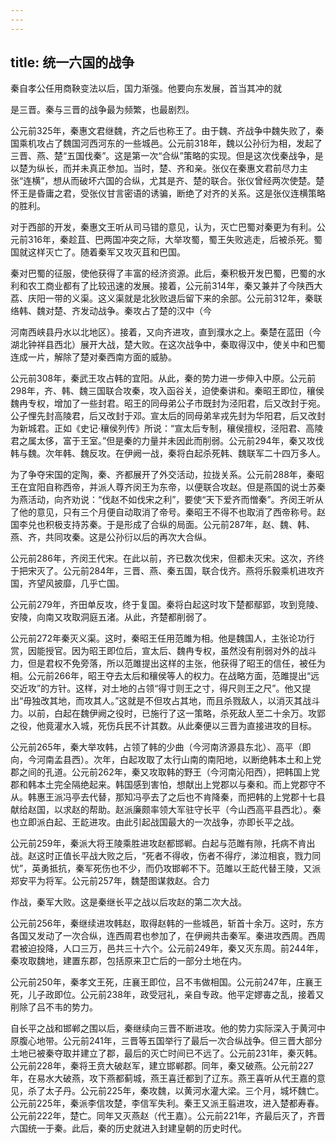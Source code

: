 ```yaml
---
---
---
```

title: 统一六国的战争
---



秦自孝公任用商鞅变法以后，国力渐强。他要向东发展，首当其冲的就

是三晋。秦与三晋的战争最为频繁，也最剧烈。

公元前325年，秦惠文君继魏，齐之后也称王了。由于魏、齐战争中魏失败了，秦国乘机攻占了魏国河西河东的一些城邑。公元前318年，魏以公孙衍为相，发起了三晋、燕、楚“五国伐秦”。这是第一次“合纵”策略的实现。但是这次伐秦战争，是以楚为纵长，而并未真正参加。当时，楚、齐和亲。张仪在秦惠文君前尽力主张“连横”，想从而破坏六国的合纵，尤其是齐、楚的联合。张仪曾经两次使楚。楚怀王是昏庸之君，受张仪甘言密语的诱骗，断绝了对齐的关系。这是张仪连横策略的胜利。

对于西部的开发，秦惠文王听从司马错的意见，认为，灭亡巴蜀对秦更为有利。公元前316年，秦趁苴、巴两国冲突之际，大举攻蜀，蜀王失败逃走，后被杀死。蜀国就这样灭亡了。随着秦军又攻灭苴和巴国。

秦对巴蜀的征服，使他获得了丰富的经济资源。此后，秦积极开发巴蜀，巴蜀的水利和农工商业都有了比较迅速的发展。接着，公元前314年，秦又兼并了今陕西大荔、庆阳一带的义渠。这义渠就是北狄败退后留下来的余部。公元前312年，秦联络韩、魏对楚、齐发动战争。秦攻占了楚的汉中（今

河南西峡县丹水以北地区）。接着，又向齐进攻，直到濮水之上。秦楚在蓝田（今湖北钟祥县西北）展开大战，楚大败。在这次战争中，秦取得汉中，使关中和巴蜀连成一片，解除了楚对秦西南方面的威胁。

公元前308年，秦武王攻占韩的宜阳。从此，秦的势力进一步伸入中原。公元前298年，齐、韩、魏三国联合攻秦，攻入函谷关，迫使秦讲和。秦昭王即位，穰侯魏冉专权，增加了一些封君。昭王的同母弟公子市既封为泾阳君，后又改封于宛。公子悝先封高陵君，后又改封于邓。宣太后的同母弟芈戎先封为华阳君，后又改封为新城君。正如《史记·穰侯列传》所说：“宣太后专制，穰侯擅权，泾阳君、高陵君之属太侈，富于王室。”但是秦的力量并未因此而削弱。公元前294年，秦又攻伐韩与魏。次年韩、魏反攻。在伊阙一战，秦将白起杀死韩、魏联军二十四万多人。

为了争夺宋国的定陶，秦、齐都展开了外交活动，拉拢关系。公元前288年，秦昭王在宜阳自称西帝，并派人尊齐闵王为东帝，以便联合攻赵。但是燕国的说士苏秦为燕活动，向齐劝说：“伐赵不如伐宋之利”，要使“天下爱齐而憎秦”。齐闵王听从了他的意见，只有三个月便自动取消了帝号。秦昭王不得不也取消了西帝称号。赵国李兑也积极支持苏秦。于是形成了合纵的局面。公元前287年，赵、魏、韩、燕、齐，共同攻秦。这是公孙衍以后的再次大合纵。

公元前286年，齐闵王代宋。在此以前，齐已数次伐宋，但都未灭宋。这次，齐终于把宋灭了。公元前284年，三晋、燕、秦五国，联合伐齐。燕将乐毅乘机进攻齐国，齐望风披靡，几乎亡国。

公元前279年，齐田单反攻，终于复国。秦将白起这时攻下楚都鄢郢，攻到竞陵、安陵，向南又攻取洞庭五渚。从此，齐楚都削弱了。

公元前272年秦灭义渠。这时，秦昭王任用范雎为相。他是魏国人，主张论功行赏，因能授官。因为昭王即位后，宣太后、魏冉专权，虽然没有削弱对外的战斗力，但是君权不免旁落，所以范雎提出这样的主张，他获得了昭王的信任，被任为相。公元前266年，昭王夺去太后和穰侯等人的权力。在战略方面，范雎提出“远交近攻”的方针。这样，对土地的占领“得寸则王之寸，得尺则王之尺”。他又提出“毋独改其地，而攻其人。”这就是不但攻占其地，而且杀戮敌人，以消灭其战斗力。以前，白起在魏伊阙之役时，已施行了这一策略，杀死敌人至二十余万。攻郢之役，他竟灌水入城，死伤兵民不计其数。从此秦便以三晋为直接进攻的目标。

公元前265年，秦大举攻韩，占领了韩的少曲（今河南济源县东北）、高平（即向，今河南孟县西）。次年，白起攻取了太行山南的南阳地，以断绝韩本土和上党郡之间的孔道。公元前262年，秦又攻取韩的野王（今河南沁阳西），把韩国上党郡和韩本土完全隔绝起来。韩国感到害怕，想献出上党郡以与秦和。而上党郡守不从。韩惠王派冯亭去代替，那知冯亭去了之后也不肯降秦，而把韩的上党郡十七县献给赵国，以求赵的帮助。赵派廉颇率领大军驻守长平（今山西高平县西北）。秦也立即派白起、王龁进攻。由此引起战国最大的一次战争，亦即长平之战。

公元前259年，秦派大将王陵乘胜进攻赵都邯郸。白起与范雎有隙，托病不肯出战。赵这时正值长平战大败之后，“死者不得收，伤者不得疗，涕泣相哀，戮力同忧”，英勇抵抗，秦军死伤也不少，而仍攻邯郸不下。范雎以王龁代替王陵，又派郑安平为将军。公元前257年，魏楚图谋救赵。合力

作战，秦军大败。这是秦继长平之战以后攻赵的第二次大战。

公元前256年，秦继续进攻韩赵，取得赵韩的一些城邑，斩首十余万。这时，东方各国又发动了一次合纵，连西周君也参加了，在伊阙共击秦军。秦进攻西周。西周君被迫投降，人口三万，邑共三十六个。公元前249年，秦又灭东周。前244年，秦攻取魏地，建置东郡，包括原来卫亡后的一部分土地在内。

公元前250年，秦孝文王死，庄襄王即位，吕不韦做相国。公元前247年，庄襄王死，儿子政即位。公元前238年，政受冠礼，亲自专政。他平定嫪毐之乱，接着又削除了吕不韦的势力。

自长平之战和邯郸之围以后，秦继续向三晋不断进攻。他的势力实际深入于黄河中原腹心地带。公元前241年，三晋等五国举行了最后一次合纵战争。但三晋大部分土地已被秦夺取并建立了郡，最后的灭亡时间已不远了。公元前231年，秦灭韩。公元前228年，秦将王贲大破赵军，建立邯郸郡。同年，秦又破燕。公元前227年，在易水大破燕，攻下燕都蓟城，燕王喜迁都到了辽东。燕王喜听从代王嘉的意见，杀了太子丹。公元前225年，秦攻魏，以黄河水灌大梁。三个月，城坏魏亡。公元前225年，秦派李信攻楚，李信军失利。秦王又派王翦进攻，进入楚都寿春。公元前222年，楚亡。同年又灭燕赵（代王嘉）。公元前221年，齐最后灭了，齐晋六国统一于秦。此后，秦的历史就进入封建皇朝的历史时代。